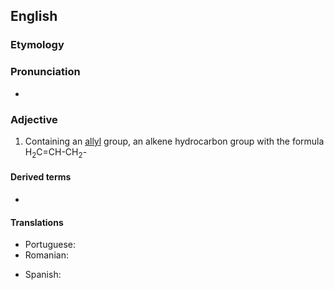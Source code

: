 ==English==

===Etymology===
{{suffix|en|allyl|ic}}

===Pronunciation===
* {{IPA|/əˈlɪlɪk/|lang=en}}

===Adjective===
{{en-adj|-}}

# {{lb|en|organic chemistry}} Containing an [[allyl]] group, an alkene hydrocarbon group with the formula H<sub>2</sub>C=CH-CH<sub>2</sub>-

====Derived terms====
* {{l|en|homoallylic}}

====Translations====
{{trans-top|containing an allyl group}}
* Portuguese: {{t|pt|alílico}}
* Romanian: {{t|ro|alilic}}
{{trans-mid}}
* Spanish: {{t|es|alílico}}
{{trans-bottom}}